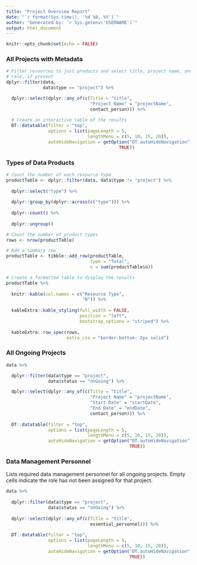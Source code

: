 ```yaml
---
title: "Project Overview Report"
date: "`r format(Sys.time(), '%d %B, %Y')`"
author: "Generated by: `r Sys.getenv('USERNAME')`"
output: html_document
---
```


```r

knitr::opts_chunk$set(echo = FALSE)

```


### All Projects with Metadata

```r
# Filter resources to just products and select title, project name, and contact
# role, if present
dplyr::filter(data,
              data$type == "project") %>%

  dplyr::select(dplyr::any_of(c(Title = "title",
                                "Project Name" = "projectName",
                                contact_person))) %>%
  
  # Create an interactive table of the results
  DT::datatable(filter = "top",
                options = list(pageLength = 5,
                               lengthMenu = c(5, 10, 15, 20)),
                autoHideNavigation = getOption("DT.autoHideNavigation", 
                                           TRUE))

```

### Types of Data Products
```r
# Count the number of each resource type
productTable <- dplyr::filter(data, data$type != "project") %>%
  
  dplyr::select("type") %>%
  
  dplyr::group_by(dplyr::across(c("type"))) %>%
  
  dplyr::count() %>%
  
  dplyr::ungroup()

# Count the number of product types
rows <- nrow(productTable)

# Add a summary row
productTable <- tibble::add_row(productTable,
                                type = "Total",
                                n = sum(productTable$n))

# Create a formatted table to display the results
productTable %>%
  
  knitr::kable(col.names = c("Resource Type",
                             "N")) %>%
  
  kableExtra::kable_styling(full_width = FALSE,
                            position = "left",
                            bootstrap_options = "striped") %>%
  
  kableExtra::row_spec(rows,
                       extra_css = "border-bottom: 2px solid")
```

### All Ongoing Projects
```r
data %>%

  dplyr::filter(data$type == "project",
                data$status == "onGoing") %>%

  dplyr::select(dplyr::any_of(c(Title = "title",
                                "Project Name" = "projectName",
                                "Start Date" = "startDate",
                                "End Date" = "endDate",
                                contact_person))) %>%
  
  DT::datatable(filter = "top",
                options = list(pageLength = 5,
                               lengthMenu = c(5, 10, 15, 20)),
                autoHideNavigation = getOption("DT.autoHideNavigation",
                                               TRUE))
```

### Data Management Personnel
Lists required data management personnel for all ongoing projects. Empty cells indicate the role has not been assigned for that project.
```r
data %>%
  
  dplyr::filter(data$type == "project",
                data$status == "onGoing") %>%
  
  dplyr::select(dplyr::any_of(c(Title = "title",
                                essential_personnel))) %>%
  
  DT::datatable(filter = "top",
                options = list(pageLength = 5,
                               lengthMenu = c(5, 10, 15, 20)),
                autoHideNavigation = getOption("DT.autoHideNavigation",
                                               TRUE))
```

